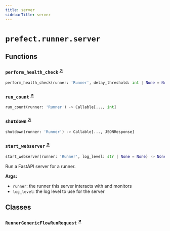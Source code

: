 ```yaml
---
title: server
sidebarTitle: server
---
```


# `prefect.runner.server`

## Functions

### `perform_health_check` <sup><a href="https://github.com/PrefectHQ/prefect/blob/main/src/prefect/runner/server.py#L51" target="_blank">↗</a></sup>

```python
perform_health_check(runner: 'Runner', delay_threshold: int | None = None) -> Callable[..., JSONResponse]
```

### `run_count` <sup><a href="https://github.com/PrefectHQ/prefect/blob/main/src/prefect/runner/server.py#L77" target="_blank">↗</a></sup>

```python
run_count(runner: 'Runner') -> Callable[..., int]
```

### `shutdown` <sup><a href="https://github.com/PrefectHQ/prefect/blob/main/src/prefect/runner/server.py#L85" target="_blank">↗</a></sup>

```python
shutdown(runner: 'Runner') -> Callable[..., JSONResponse]
```

### `start_webserver` <sup><a href="https://github.com/PrefectHQ/prefect/blob/main/src/prefect/runner/server.py#L311" target="_blank">↗</a></sup>

```python
start_webserver(runner: 'Runner', log_level: str | None = None) -> None
```


Run a FastAPI server for a runner.

**Args:**
- `runner`: the runner this server interacts with and monitors
- `log_level`: the log level to use for the server


## Classes

### `RunnerGenericFlowRunRequest` <sup><a href="https://github.com/PrefectHQ/prefect/blob/main/src/prefect/runner/server.py#L45" target="_blank">↗</a></sup>
